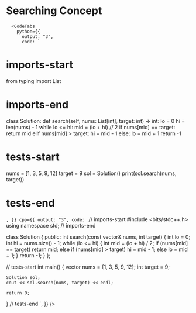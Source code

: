 
# Searching Concept


      <CodeTabs
        python={{
          output: "3",
          code: `
# imports-start
from typing import List
# imports-end

class Solution:
    def search(self, nums: List[int], target: int) -> int:
        lo = 0
        hi = len(nums) - 1
        while lo <= hi:
            mid = (lo + hi) // 2
            if nums[mid] == target:
                return mid
            elif nums[mid] > target:
                hi = mid - 1
            else:
                lo = mid + 1
        return -1

# tests-start
nums = [1, 3, 5, 9, 12]
target = 9
sol = Solution()
print(sol.search(nums, target))
# tests-end
`,
        }}
        cpp={{
          output: "3",
          code: `
// imports-start
#include <bits/stdc++.h>
using namespace std;
// imports-end

class Solution {
   public:
    int search(const vector<int>& nums, int target) {
        int lo = 0;
        int hi = nums.size() - 1;
        while (lo <= hi) {
            int mid = (lo + hi) / 2;
            if (nums[mid] == target)
                return mid;
            else if (nums[mid] > target)
                hi = mid - 1;
            else
                lo = mid + 1;
        }
        return -1;
    }
};

// tests-start
int main() {
    vector<int> nums = {1, 3, 5, 9, 12};
    int target = 9;

    Solution sol;
    cout << sol.search(nums, target) << endl;

    return 0;
}
// tests-end
`,
        }}
      />